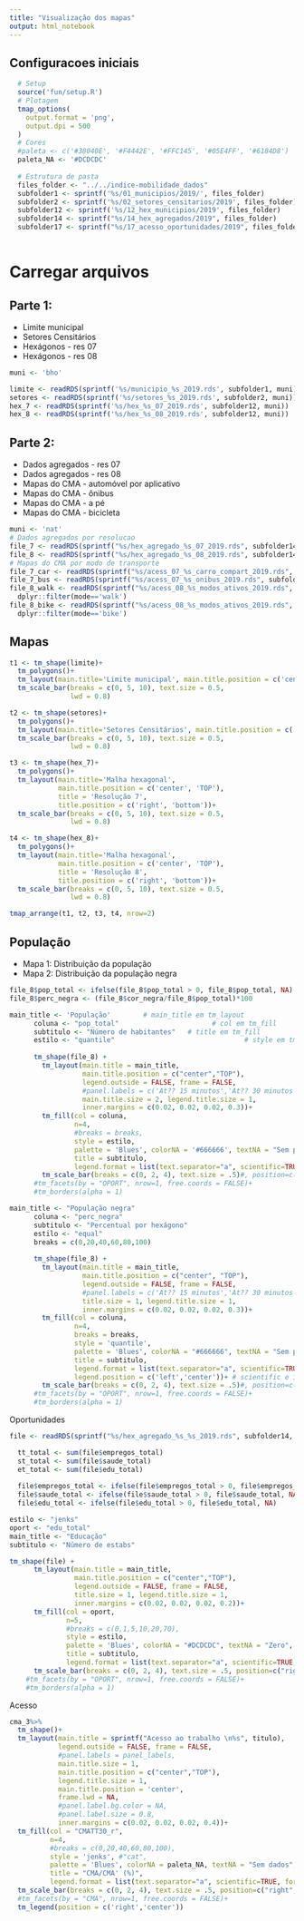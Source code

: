 ```yaml
---
title: "Visualização dos mapas"
output: html_notebook
---
```

## Configuracoes iniciais
```r
  # Setup
  source('fun/setup.R')
  # Plotagem
  tmap_options(
    output.format = 'png',
    output.dpi = 500
  )
  # Cores
  #paleta <- c('#38040E', '#F4442E', '#FFC145', '#05E4FF', '#6184D8') 
  paleta_NA <- '#DCDCDC'
  
  # Estrutura de pasta
  files_folder <- "../../indice-mobilidade_dados"
  subfolder1 <- sprintf('%s/01_municipios/2019/', files_folder)
  subfolder2 <- sprintf('%s/02_setores_censitarios/2019', files_folder)
  subfolder12 <- sprintf('%s/12_hex_municipios/2019', files_folder)
  subfolder14 <- sprintf("%s/14_hex_agregados/2019", files_folder)
  subfolder17 <- sprintf("%s/17_acesso_oportunidades/2019", files_folder)
  
```
# Carregar arquivos

## Parte 1:
- Limite municipal
- Setores Censitários
- Hexágonos - res 07
- Hexágonos - res 08

```r
muni <- 'bho'

limite <- readRDS(sprintf('%s/municipio_%s_2019.rds', subfolder1, muni)) 
setores <- readRDS(sprintf('%s/setores_%s_2019.rds', subfolder2, muni)) 
hex_7 <- readRDS(sprintf('%s/hex_%s_07_2019.rds', subfolder12, muni)) 
hex_8 <- readRDS(sprintf('%s/hex_%s_08_2019.rds', subfolder12, muni)) 
```

## Parte 2:
- Dados agregados - res 07
- Dados agregados - res 08
- Mapas do CMA - automóvel por aplicativo
- Mapas do CMA - ônibus
- Mapas do CMA - a pé
- Mapas do CMA - bicicleta

```r
muni <- 'nat'
# Dados agregados por resolucao
file_7 <- readRDS(sprintf("%s/hex_agregado_%s_07_2019.rds", subfolder14, muni))
file_8 <- readRDS(sprintf("%s/hex_agregado_%s_08_2019.rds", subfolder14, muni))
# Mapas do CMA por modo de transporte
file_7_car <- readRDS(sprintf("%s/acess_07_%s_carro_compart_2019.rds", subfolder17, muni))
file_7_bus <- readRDS(sprintf("%s/acess_07_%s_onibus_2019.rds", subfolder17, muni))
file_8_walk <- readRDS(sprintf("%s/acess_08_%s_modos_ativos_2019.rds", subfolder17, muni))%>%
  dplyr::filter(mode=='walk')
file_8_bike <- readRDS(sprintf("%s/acess_08_%s_modos_ativos_2019.rds", subfolder17, muni))%>%
  dplyr::filter(mode=='bike')
```

## Mapas

```r
t1 <- tm_shape(limite)+
  tm_polygons()+
  tm_layout(main.title='Limite municipal', main.title.position = c('center', 'TOP'))+
  tm_scale_bar(breaks = c(0, 5, 10), text.size = 0.5,
               lwd = 0.8)

t2 <- tm_shape(setores)+
  tm_polygons()+
  tm_layout(main.title='Setores Censitários', main.title.position = c('center', 'TOP'))+
  tm_scale_bar(breaks = c(0, 5, 10), text.size = 0.5,
               lwd = 0.8)

t3 <- tm_shape(hex_7)+
  tm_polygons()+
  tm_layout(main.title='Malha hexagonal', 
            main.title.position = c('center', 'TOP'),
            title = 'Resolução 7',
            title.position = c('right', 'bottom'))+
  tm_scale_bar(breaks = c(0, 5, 10), text.size = 0.5,
               lwd = 0.8)

t4 <- tm_shape(hex_8)+
  tm_polygons()+
  tm_layout(main.title='Malha hexagonal',
            main.title.position = c('center', 'TOP'),
            title = 'Resolução 8',
            title.position = c('right', 'bottom'))+
  tm_scale_bar(breaks = c(0, 5, 10), text.size = 0.5,
               lwd = 0.8)

tmap_arrange(t1, t2, t3, t4, nrow=2)
```
## População

- Mapa 1: Distribuição da população
- Mapa 2: Distribuição da população negra
```r
file_8$pop_total <- ifelse(file_8$pop_total > 0, file_8$pop_total, NA)
file_8$perc_negra <- (file_8$cor_negra/file_8$pop_total)*100
```

```r
main_title <- 'População'        # main_title em tm_layout
      coluna <- "pop_total"                       # col em tm_fill
      subtitulo <- "Número de habitantes"   # title em tm_fill
      estilo <- "quantile"                                # style em tm_fill
      
      tm_shape(file_8) + 
        tm_layout(main.title = main_title,
                  main.title.position = c("center","TOP"),
                  legend.outside = FALSE, frame = FALSE,
                  #panel.labels = c('At?? 15 minutos','At?? 30 minutos','At?? 45 minutos','At?? 60 minutos'),
                  main.title.size = 2, legend.title.size = 1,
                  inner.margins = c(0.02, 0.02, 0.02, 0.3))+
        tm_fill(col = coluna, 
                n=4,
                #breaks = breaks,
                style = estilo,
                palette = 'Blues', colorNA = '#666666', textNA = "Sem população", 
                title = subtitulo,
                legend.format = list(text.separator="a", scientific=TRUE, format="f"))+ # scientific e interessante
        tm_scale_bar(breaks = c(0, 2, 4), text.size = .5)#, position=c("right", "bottom"))#+
      #tm_facets(by = "OPORT", nrow=1, free.coords = FALSE)+
      #tm_borders(alpha = 1)
```

```r
main_title <- "População negra"
      coluna <- "perc_negra"
      subtitulo <- "Percentual por hexágono"
      estilo <- "equal"
      breaks = c(0,20,40,60,80,100)
      
      tm_shape(file_8) + 
        tm_layout(main.title = main_title,
                  main.title.position = c("center", "TOP"),
                  legend.outside = FALSE, frame = FALSE, 
                  #panel.labels = c('At?? 15 minutos','At?? 30 minutos','At?? 45 minutos','At?? 60 minutos'),
                  title.size = 1, legend.title.size = 1,
                  inner.margins = c(0.02, 0.02, 0.02, 0.3))+
        tm_fill(col = coluna, 
                n=4,
                breaks = breaks,
                style = 'quantile',
                palette = 'Blues', colorNA = "#666666", textNA = "Sem população", 
                title = subtitulo,
                legend.format = list(text.separator="a", scientific=TRUE, format="f"),
                legend.position = c('left','center'))+ # scientific e interessante
        tm_scale_bar(breaks = c(0, 2, 4), text.size = .5)#, position=c("right", "bottom"))#+
      #tm_facets(by = "OPORT", nrow=1, free.coords = FALSE)+
      #tm_borders(alpha = 1)
```

Oportunidades

```r
file <- readRDS(sprintf("%s/hex_agregado_%s_%s_2019.rds", subfolder14, muni, res))

  tt_total <- sum(file$empregos_total)
  st_total <- sum(file$saude_total)
  et_total <- sum(file$edu_total)
  
  file$empregos_total <- ifelse(file$empregos_total > 0, file$empregos_total, NA)
  file$saude_total <- ifelse(file$saude_total > 0, file$saude_total, NA)
  file$edu_total <- ifelse(file$edu_total > 0, file$edu_total, NA)
```

```r
estilo <- "jenks"
oport <- "edu_total"
main_title <- "Educação"
subtitulo <- "Número de estabs"

tm_shape(file) + 
      tm_layout(main.title = main_title,
                main.title.position = c("center","TOP"),
                legend.outside = FALSE, frame = FALSE, 
                title.size = 1, legend.title.size = 1,
                inner.margins = c(0.02, 0.02, 0.02, 0.2))+
      tm_fill(col = oport, 
              n=5,
              #breaks = c(0,1,5,10,20,70),
              style = estilo,
              palette = 'Blues', colorNA = "#DCDCDC", textNA = "Zero", 
              title = subtitulo,
              legend.format = list(text.separator="a", scientific=TRUE, format="f"))+ # scientific e interessante
      tm_scale_bar(breaks = c(0, 2, 4), text.size = .5, position=c("right", "bottom"))#+
    #tm_facets(by = "OPORT", nrow=1, free.coords = FALSE)+
    #tm_borders(alpha = 1)
```
Acesso

```r
cma_3%>%
  tm_shape()+ 
  tm_layout(main.title = sprintf("Acesso ao trabalho \n%s", titulo), 
            legend.outside = FALSE, frame = FALSE, 
            #panel.labels = panel_labels,
            main.title.size = 1,
            main.title.position = c("center","TOP"),
            legend.title.size = 1,
            main.title.position = 'center',
            frame.lwd = NA,
            #panel.label.bg.color = NA,
            #panel.label.size = 0.8,
            inner.margins = c(0.02, 0.02, 0.02, 0.4))+
  tm_fill(col = "CMATT30_r", 
          n=4,
          #breaks = c(0,20,40,60,80,100),
          style = 'jenks', #"cat",
          palette = 'Blues', colorNA = paleta_NA, textNA = "Sem dados", 
          title = "CMA/CMA' (%)",
          legend.format = list(text.separator="a", scientific=TRUE, format="f"))+ # scientific e interessante
  tm_scale_bar(breaks = c(0, 2, 4), text.size = .5, position=c("right", "bottom"))+
  #tm_facets(by = "CMA", nrow=1, free.coords = FALSE)+
  tm_legend(position = c('right','center'))
```




